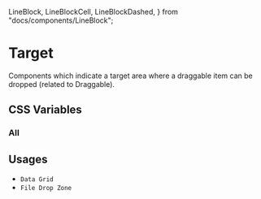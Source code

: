   LineBlock,
  LineBlockCell,
  LineBlockDashed,
} from "docs/components/LineBlock";

<Meta title="Documentation/Styles and Theming/Characteristics/Target" />

# Target

Components which indicate a target area where a draggable item can be dropped (related to Draggable).

## CSS Variables

### All

<Canvas>
  <Story name="All">
    <DocGrid>
      <ColorBlock colorVar="--uitk-target-background-hover" />
      <ColorBlock colorVar="--uitk-target-borderColor-hover" />
      <LineBlockDashed
        lineStyle="--uitk-target-borderStyle"
        lineWidth="--uitk-target-borderWidth"
      />
      <LineBlockDashed
        lineStyle="--uitk-target-borderStyle-hover"
        lineWidth="--uitk-target-borderWidth-hover"
      />
      <LineBlockDashed
        lineStyle="--uitk-target-borderStyle-disabled"
        lineWidth="--uitk-target-borderWidth-disabled"
      />
      <LineBlock lineWidth="--uitk-target-borderWidth" />
      <LineBlock lineWidth="--uitk-target-borderWidth-hover" />
      <LineBlock lineWidth="--uitk-target-borderWidth-disabled" />
      <CursorBlock cursor="--uitk-target-cursor-disabled" />
    </DocGrid>
  </Story>
</Canvas>

## Usages

- `Data Grid`
- `File Drop Zone`
